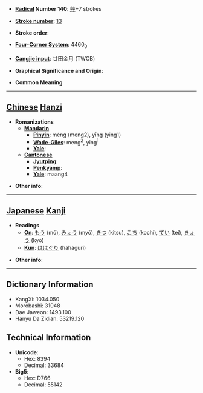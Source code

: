 * '''[[Wiktionary:Chinese radical index| Radical]] Number 140''': [[Wiktionary:Chinese radical index 艸|艸]]+7 strokes

* '''[[Wiktionary:Chinese total strokes index|Stroke number]]''': [[Wiktionary:Chinese total strokes index 13|13]]

* '''Stroke order''': 

* '''[[Wiktionary:Chinese four corner index|Four-Corner System]]''': 4460<sub>0</sub>

* '''[[Wiktionary:Chinese Cangjie index|Cangjie input]]''': 廿田金月 (TWCB)

* '''Graphical Significance and Origin''': 

* '''Common Meaning'''

----

== [[Chinese]] [[Hanzi]] ==

* '''Romanizations'''
** '''[[Mandarin]]'''
*** '''[[Pinyin]]''': méng (meng2), yīng (ying1)
*** '''[[Wade-Giles]]''': meng<sup>2</sup>, ying<sup>1</sup>
*** '''[[Yale]]''': 
** '''[[Cantonese]]'''
*** '''[[Jyutping]]''':
*** '''[[Penkyamp]]''': 
*** '''[[Yale]]''': maang4

* '''Other info''': 

----

== [[Japanese]] [[Kanji]] ==

* '''Readings'''
** '''[[On]]''': [[もう]] (mō), [[みょう]] (myō), [[きつ]] (kitsu), [[こち]] (kochi), [[てい]] (tei), [[きょう]] (kyō)
** '''[[Kun]]''': [[ははぐり]] (hahaguri)

* '''Other info''':  

----

== Dictionary Information ==

* KangXi: 1034.050
* Morobashi: 31048
* Dae Jaweon: 1493.100
* Hanyu Da Zidian: 53219.120

== Technical Information ==

* '''Unicode''':
** Hex: 8394
** Decimal: 33684
* '''Big5''':
** Hex: D766
** Decimal: 55142
